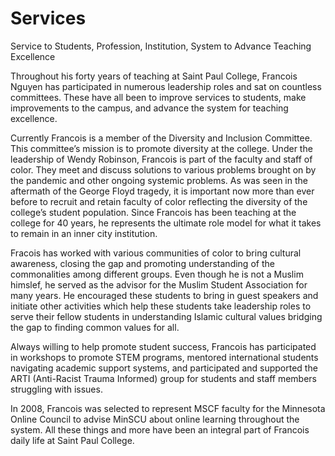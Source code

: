 # Services
Service to Students, Profession, Institution, System to Advance Teaching Excellence

Throughout his forty years of teaching at Saint Paul College, Francois Nguyen has participated in numerous leadership roles and sat on countless committees. These have all been to improve services to students, make improvements to the campus, and advance the system for teaching excellence.

Currently Francois is a member of the Diversity and Inclusion Committee. This committee’s mission is to promote diversity at the college. Under the leadership of Wendy Robinson, Francois is part of the faculty and staff of color. They meet and discuss solutions to various problems brought on by the pandemic and other ongoing systemic problems. As was seen in the aftermath of the George Floyd tragedy, it is important now more than ever before to recruit and retain faculty of color reflecting the diversity of the college's student population. Since Francois has been teaching at the college for 40 years, he represents the ultimate role model for what it takes to remain in an inner city institution.

Fracois has worked with various communities of color to bring cultural awareness, closing the gap and promoting understanding of the commonalities among different groups. Even though he is not a Muslim himslef, he served as the advisor for the Muslim Student Association for many years. He encouraged these students to bring in guest speakers and initiate other activities which help these students take leadership roles to serve their fellow students in understanding Islamic cultural values bridging the gap to finding common values for all.

Always willing to help promote student success, Francois has participated in workshops to promote STEM programs, mentored international students navigating academic support systems, and participated and supported the ARTI (Anti-Racist Trauma Informed) group for students and staff members struggling with issues. 

In 2008, Francois was selected to represent MSCF faculty for the Minnesota Online Council to advise MinSCU about online learning throughout the system. All these things and more have been an integral part of Francois daily life at Saint Paul College.

 
